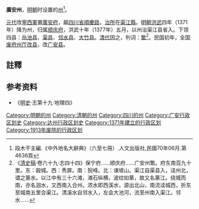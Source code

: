 '''廣安州'''，[[明朝|明朝]]时设置的[[州|州]]<ref>段木干主編.《中外地名大辭典》（六至七冊）.人文出版社,民國70年06月.第4636頁</ref>。

[[元代|元代]]改[[寧西軍|寧西軍]]置[[廣安府|廣安府]]，屬[[四川省|四川省]][[順慶路|順慶路]]，[[治所|治所]]在[[渠江縣|渠江縣]]。[[明朝|明朝]][[洪武|洪武]]四年（1371年）降为州，归属[[顺庆府|顺庆府]]，洪武十年（1377年）五月，以州治渠江县省入。下领四县：[[岳池县|岳池县]]、[[渠县|渠县]]、[[邻水县|邻水县]]、[[大竹县|大竹县]]。[[清代|清代]]因之，判词：[[衝繁疲難|繁]]<ref>《[[清史稿|清史稿]]·卷六十九·志四十四》保宁府......顺庆府......广安州繁。府东南百九十里。东：穀城。西：秀屏。南：猊峰。北：谏坡山。渠江自渠县入，迳州北，谓之篆水。以江中有三十六滩，滩石纵横，波纹如篆，故又名篆江。绕城而南，亦名洄水，又西南入合州。浓水即西溪水，源出北山，南流迳城西，折东至城南五里合渠江。清溪水自邻水入，左会大池河，流至州南入渠江。邻水......</ref>。民国初年，全国[[废府州厅改县|废府州厅改县]]，改[[广安县_(中华民国)|广安县]]。

==註釋==
{{Reflist|2}}

== 参考资料 ==
*《[[明史|明史]]·志第十九·地理四》

{{四川行政区划小作品}}
[[Category:明朝的州|Category:明朝的州]]
[[Category:清朝的州|Category:清朝的州]]
[[Category:四川的州|Category:四川的州]]
[[Category:广安行政区划史|Category:广安行政区划史]]
[[Category:达州行政区划史|Category:达州行政区划史]]
[[Category:1371年建立的行政区划|Category:1371年建立的行政区划]]
[[Category:1913年废除的行政区划|Category:1913年废除的行政区划]]